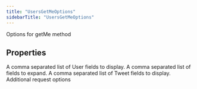 ```yaml
---
title: "UsersGetMeOptions"
sidebarTitle: "UsersGetMeOptions"
---
```


Options for getMe method

## Properties

<ParamField name="userfields" type="string[]">
A comma separated list of User fields to display.

</ParamField>

<ParamField name="expansions" type="string[]">
A comma separated list of fields to expand.

</ParamField>

<ParamField name="tweetfields" type="string[]">
A comma separated list of Tweet fields to display.

</ParamField>

<ParamField name="requestOptions" type="RequestOptions">
Additional request options

</ParamField>
